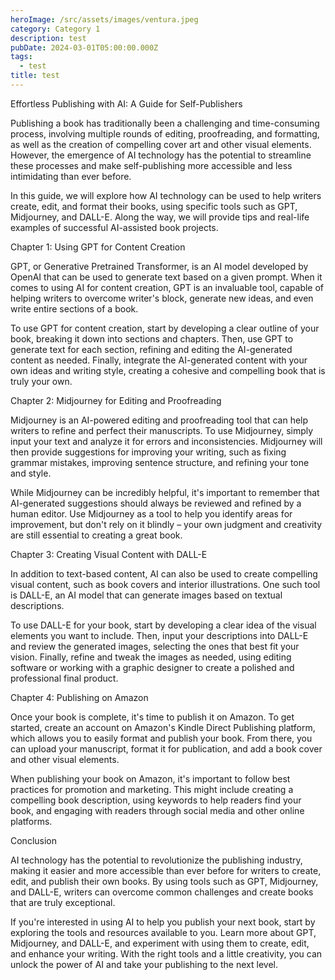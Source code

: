 ```yaml
---
heroImage: /src/assets/images/ventura.jpeg
category: Category 1
description: test
pubDate: 2024-03-01T05:00:00.000Z
tags:
  - test
title: test
---
```


Effortless Publishing with AI: A Guide for Self-Publishers

Publishing a book has traditionally been a challenging and time-consuming process, involving multiple rounds of editing, proofreading, and formatting, as well as the creation of compelling cover art and other visual elements. However, the emergence of AI technology has the potential to streamline these processes and make self-publishing more accessible and less intimidating than ever before.

In this guide, we will explore how AI technology can be used to help writers create, edit, and format their books, using specific tools such as GPT, Midjourney, and DALL-E. Along the way, we will provide tips and real-life examples of successful AI-assisted book projects.

Chapter 1: Using GPT for Content Creation

GPT, or Generative Pretrained Transformer, is an AI model developed by OpenAI that can be used to generate text based on a given prompt. When it comes to using AI for content creation, GPT is an invaluable tool, capable of helping writers to overcome writer's block, generate new ideas, and even write entire sections of a book.

To use GPT for content creation, start by developing a clear outline of your book, breaking it down into sections and chapters. Then, use GPT to generate text for each section, refining and editing the AI-generated content as needed. Finally, integrate the AI-generated content with your own ideas and writing style, creating a cohesive and compelling book that is truly your own.

Chapter 2: Midjourney for Editing and Proofreading

Midjourney is an AI-powered editing and proofreading tool that can help writers to refine and perfect their manuscripts. To use Midjourney, simply input your text and analyze it for errors and inconsistencies. Midjourney will then provide suggestions for improving your writing, such as fixing grammar mistakes, improving sentence structure, and refining your tone and style.

While Midjourney can be incredibly helpful, it's important to remember that AI-generated suggestions should always be reviewed and refined by a human editor. Use Midjourney as a tool to help you identify areas for improvement, but don't rely on it blindly – your own judgment and creativity are still essential to creating a great book.

Chapter 3: Creating Visual Content with DALL-E

In addition to text-based content, AI can also be used to create compelling visual content, such as book covers and interior illustrations. One such tool is DALL-E, an AI model that can generate images based on textual descriptions.

To use DALL-E for your book, start by developing a clear idea of the visual elements you want to include. Then, input your descriptions into DALL-E and review the generated images, selecting the ones that best fit your vision. Finally, refine and tweak the images as needed, using editing software or working with a graphic designer to create a polished and professional final product.

Chapter 4: Publishing on Amazon

Once your book is complete, it's time to publish it on Amazon. To get started, create an account on Amazon's Kindle Direct Publishing platform, which allows you to easily format and publish your book. From there, you can upload your manuscript, format it for publication, and add a book cover and other visual elements.

When publishing your book on Amazon, it's important to follow best practices for promotion and marketing. This might include creating a compelling book description, using keywords to help readers find your book, and engaging with readers through social media and other online platforms.

Conclusion

AI technology has the potential to revolutionize the publishing industry, making it easier and more accessible than ever before for writers to create, edit, and publish their own books. By using tools such as GPT, Midjourney, and DALL-E, writers can overcome common challenges and create books that are truly exceptional.

If you're interested in using AI to help you publish your next book, start by exploring the tools and resources available to you. Learn more about GPT, Midjourney, and DALL-E, and experiment with using them to create, edit, and enhance your writing. With the right tools and a little creativity, you can unlock the power of AI and take your publishing to the next level.
